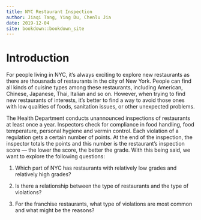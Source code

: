 ```yaml
--- 
title: NYC Restaurant Inspection
author: Jiaqi Tang, Ying Du, Chenlu Jia
date: 2019-12-04
site: bookdown::bookdown_site
---
```


# Introduction

For people living in NYC, it's always exciting to explore new restaurants as there are thousnads of restaurants in the city of New York. People can find all kinds of cuisine types among these restaurants, including American, Chinese, Japanese, Thai, Italian and so on. However, when trying to find new restaurants of interests, it's better to find a way to avoid those ones with low qualities of foods, sanitation issues, or other unexpected problems.

The Health Department conducts unannounced inspections of restaurants at least once a year. Inspectors check for compliance in food handling, food temperature, personal hygiene and vermin control. Each violation of a regulation gets a certain number of points. At the end of the inspection, the inspector totals the points and this number is the restaurant's inspection score — the lower the score, the better the grade. With this being said, we want to explore the following questions:

1. Which part of NYC has restaurants with relatively low grades and relatively high grades?

2. Is there a relationship between the type of restaurants and the type of violations?

3. For the franchise restaurants, what type of violations are most common and what might be the reasons?